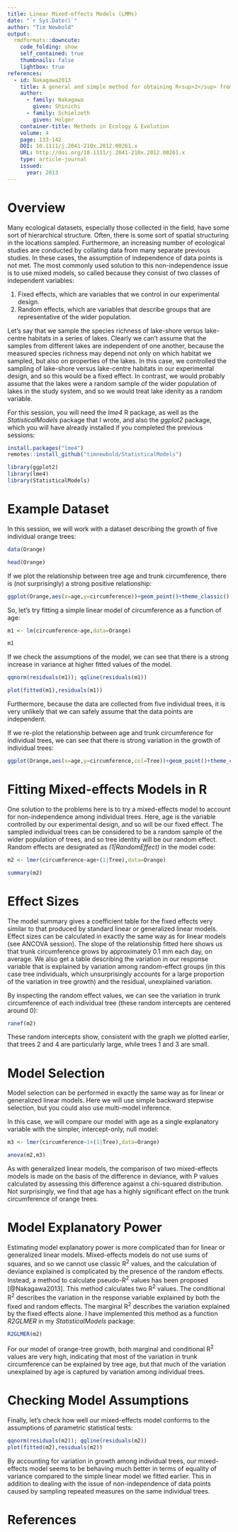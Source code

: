 ```yaml
---
title: Linear Mixed-effects Models (LMMs)
date: "`r Sys.Date()`"
author: "Tim Newbold"
output:
  rmdformats::downcute:
    code_folding: show
    self_contained: true
    thumbnails: false
    lightbox: true
references:
  - id: Nakagawa2013
    title: A general and simple method for obtaining R<sup>2</sup> from generalized linear mixed-effects models
    author:
      - family: Nakagawa
        given: Shinichi
      - family: Schielzeth
        given: Holger
    container-title: Methods in Ecology & Evolution
    volume: 4
    page: 133-142
    DOI: 10.1111/j.2041-210x.2012.00261.x
    URL: http://doi.org/10.1111/j.2041-210x.2012.00261.x
    type: article-journal
    issued:
      year: 2013
---
```


# Overview

Many ecological datasets, especially those collected in the field, have some sort of hierarchical structure. Often, there is some sort of spatial structuring in the locations sampled. Furthermore, an increasing number of ecological studies are conducted by collating data from many separate previous studies. In these cases, the assumption of independence of data points is not met. The most commonly used solution to this non-independence issue is to use mixed models, so called because they consist of two classes of independent variables:

1. Fixed effects, which are variables that we control in our experimental design.
2. Random effects, which are variables that describe groups that are representative of the wider population.

Let's say that we sample the species richness of lake-shore versus lake-centre habitats in a series of lakes. Clearly we can't assume that the samples from different lakes are independent of one another, because the measured species richness may depend not only on which habitat we sampled, but also on properties of the lakes. In this case, we controlled the sampling of lake-shore versus lake-centre habitats in our experimental design, and so this would be a fixed effect. In contrast, we would probably assume that the lakes were a random sample of the wider population of lakes in the study system, and so we would treat lake idenity as a random variable.

For this session, you will need the _lme4_ R package, as well as the _StatisticalModels_ package that I wrote, and also the _ggplot2_ package, which you will have already installed if you completed the previous sessions:

```r
install.packages("lme4")
remotes::install_github("timnewbold/StatisticalModels")
```

```r
library(ggplot2)
library(lme4)
library(StatisticalModels)
```

# Example Dataset

In this session, we will work with a dataset describing the growth of five individual orange trees:

```r
data(Orange)

head(Orange)
```

If we plot the relationship between tree age and trunk circumference, there is (not surprisingly) a strong positive relationship:

```r
ggplot(Orange,aes(x=age,y=circumference))+geom_point()+theme_classic()
```

So, let's try fitting a simple linear model of circumference as a function of age:

```r
m1 <- lm(circumference~age,data=Orange)

m1
```

If we check the assumptions of the model, we can see that there is a strong increase in variance at higher fitted values of the model.

```r
qqnorm(residuals(m1)); qqline(residuals(m1))

plot(fitted(m1),residuals(m1))
```

Furthermore, because the data are collected from five individual trees, it is very unlikely that we can safely assume that the data points are independent.

If we re-plot the relationship between age and trunk circumference for individual trees, we can see that there is strong variation in the growth of individual trees:

```r
ggplot(Orange,aes(x=age,y=circumference,col=Tree))+geom_point()+theme_classic()
```

# Fitting Mixed-effects Models in R

One solution to the problems here is to try a mixed-effects model to account for non-independence among individual trees. Here, age is the variable controlled by our experimental design, and so will be our fixed effect. The sampled individual trees can be considered to be a random sample of the wider population of trees, and so tree identity will be our random effect. Random effects are designated as *(1|RandomEffect)* in the model code:

```r
m2 <- lmer(circumference~age+(1|Tree),data=Orange)

summary(m2)
```

# Effect Sizes

The model summary gives a coefficient table for the fixed effects very similar to that produced by standard linear or generalized linear models. Effect sizes can be calculated in exactly the same way as for linear models (see ANCOVA session). The slope of the relationship fitted here shows us that trunk circumference grows by approximately 0.1 mm each day, on average. We also get a table describing the variation in our response variable that is explained by variation among random-effect groups (in this case tree individuals, which unsurprisingly accounts for a large proportion of the variation in tree growth) and the residual, unexplained variation.

By inspecting the random effect values, we can see the variation in trunk circumference of each individual tree (these random intercepts are centered around 0):

```r
ranef(m2)
```

These random intercepts show, consistent with the graph we plotted earlier, that trees 2 and 4 are particularly large, while trees 1 and 3 are small.

# Model Selection

Model selection can be performed in exactly the same way as for linear or generalized linear models. Here we will use simple backward stepwise selection, but you could also use multi-model inference.

In this case, we will compare our model with age as a single explanatory variable with the simpler, intercept-only, null model:

```r
m3 <- lmer(circumference~1+(1|Tree),data=Orange)

anova(m2,m3)
```

As with generalized linear models, the comparison of two mixed-effects models is made on the basis of the difference in deviance, with P values calculated by assessing this difference against a chi-squared distribution. Not surprisingly, we find that age has a highly significant effect on the trunk circumference of orange trees.

# Model Explanatory Power

Estimating model explanatory power is more complicated than for linear or generalized linear models. Mixed-effects models do not use sums of squares, and so we cannot use classic R<sup>2</sup> values, and the calculation of deviance explained is complicated by the presence of the random effects. Instead, a method to calculate pseudo-R<sup>2</sup> values has been proposed [@Nakagawa2013]. This method calculates two R<sup>2</sup> values. The conditional R<sup>2</sup> describes the variation in the response variable explained by both the fixed and random effects. The marginal R<sup>2</sup> describes the variation explained by the fixed effects alone. I have implemented this method as a function *R2GLMER* in my *StatisticalModels* package:

```r
R2GLMER(m2)
```

For our model of orange-tree growth, both marginal and conditional R<sup>2</sup> values are very high, indicating that most of the variation in trunk circumference can be explained by tree age, but that much of the variation unexplained by age is captured by variation among individual trees.

# Checking Model Assumptions

Finally, let's check how well our mixed-effects model conforms to the assumptions of parametric statistical tests:

```r
qqnorm(residuals(m2)); qqline(residuals(m2))
plot(fitted(m2),residuals(m2))
```

By accounting for variation in growth among individual trees, our mixed-effects model seems to be behaving much better in terms of equality of variance compared to the simple linear model we fitted earlier. This in addition to dealing with the issue of non-independence of data points caused by sampling repeated measures on the same individual trees.

# References